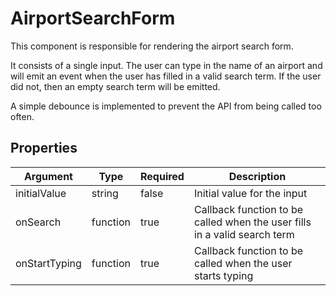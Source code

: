 # AirportSearchForm
This component is responsible for rendering the airport search form.

It consists of a single input. The user can type in the name of an airport and will emit an event when the user has filled in a valid search term. If the user did not, then an empty search term will be emitted.

A simple debounce is implemented to prevent the API from being called too often.

## Properties
<table>
    <thead>
        <tr>
            <th>Argument</th>
            <th>Type</th>
            <th>Required</th>
            <th>Description</th>
        </tr>
    </thead>
    <tbody>
        <tr>
            <td>initialValue</td>
            <td>string</td>
            <td>false</td>
            <td>Initial value for the input</td>
        </tr>
        <tr>
            <td>onSearch</td>
            <td>function</td>
            <td>true</td>
            <td>Callback function to be called when the user fills in a valid search term</td>
        </tr>
        <tr>
            <td>onStartTyping</td>
            <td>function</td>
            <td>true</td>
            <td>Callback function to be called when the user starts typing</td>
        </tr>
    </tbody>
</table>
